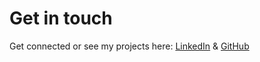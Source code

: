 # Get in touch
Get connected or see my projects here: [LinkedIn](https://www.linkedin.com/in/shkeel/) & [GitHub](https://github.com/70shakeel)